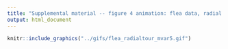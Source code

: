 ```yaml
---
title: "Supplemental material -- figure 4 animation: flea data, radial tour of the variable aede2"
output: html_document
---
```


```r
knitr::include_graphics("../gifs/flea_radialtour_mvar5.gif")
```
